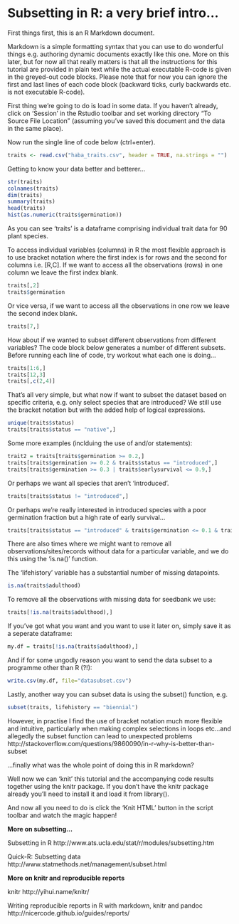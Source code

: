 Subsetting in R: a very brief intro...
========================================================

First things first, this is an R Markdown document.

Markdown is a simple formatting syntax that you can use to do wonderful things e.g. authoring dynamic documents exactly like this one. More on this later, but for now all that really matters is that all the instructions for this tutorial are provided in plain text while the actual executable R-code is given in the greyed-out code blocks. Please note that for now you can ignore the first and last lines of each code block (backward ticks, curly backwards etc. is not executable R-code).

First thing we're going to do is load in some data. If you haven't already, click on 'Session' in the Rstudio toolbar and set working directory "To Source File Location" (assuming you've saved this document and the data in the same place).

Now run the single line of code below (ctrl+enter). 

```r
traits <- read.csv("haba_traits.csv", header = TRUE, na.strings = "")
```

Getting to know your data better and betterer...

```r
str(traits)
colnames(traits)
dim(traits)
summary(traits)
head(traits)
hist(as.numeric(traits$germination))
```

As you can see 'traits' is a dataframe comprising individual trait data for 90 plant species.

To access individual variables (columns) in R the most flexible approach is to use bracket notation where the first index is for rows and the second for columns i.e. [R,C]. If we want to access all the observations (rows) in one column we leave the first index blank.

```r
traits[,2]
traits$germination
```

Or vice versa, if we want to access all the observations in one row we leave the second index blank.

```r
traits[7,]
```

How about if we wanted to subset different observations from different variables? The code block below generates a number of different subsets. Before running each line of code, try workout what each one is doing...

```r
traits[1:6,]
traits[12,3]
traits[,c(2,4)]
```

That's all very simple, but what now if want to subset the dataset based on specific criteria, e.g. only select species that are introduced? We still use the bracket notation but with the added help of logical expressions. 

```r
unique(traits$status)
traits[traits$status == "native",]
```

Some more examples (inclduing the use of and/or statements):

```r
trait2 = traits[traits$germination >= 0.2,]
traits[traits$germination >= 0.2 & traits$status == "introduced",]
traits[traits$germination >= 0.3 | traits$earlysurvival <= 0.9,]
```

Or perhaps we want all species that aren't 'introduced'.

```r
traits[traits$status != "introduced",]
```


Or perhaps we're really interested in introduced species with a poor germination fraction but a high rate of early survival...

```r
traits[traits$status == "introduced" & traits$germination <= 0.1 & traits$earlysurvival >= 0.95,]
```

There are also times where we might want to remove all observations/sites/records without data for a particular variable, and we do this using the 'is.na()' function.

The 'lifehistory' variable has a substantial number of missing datapoints.

```r
is.na(traits$adulthood)
```

To remove all the observations with missing data for seedbank we use:

```r
traits[!is.na(traits$adulthood),]
```

If you've got what you want and you want to use it later on, simply save it as a seperate dataframe:

```r
my.df = traits[!is.na(traits$adulthood),]
```

And if for some ungodly reason you want to send the data subset to a programme other than R (?!):

```r
write.csv(my.df, file="datasubset.csv")
```

Lastly, another way you can subset data is using the subset() function, e.g.

```r
subset(traits, lifehistory == "biennial")
```

However, in practise I find the use of bracket notation much more flexible and intuitive, particularly when making complex selections in loops etc...and allegedly the subset function can lead to unexpected problems http://stackoverflow.com/questions/9860090/in-r-why-is-better-than-subset

...finally what was the whole point of doing this in R markdown?

Well now we can 'knit' this tutorial and the accompanying code results together using the knitr package. If you don't have the knitr package already you'll need to install it and load it from library(). 

And now all you need to do is click the 'Knit HTML' button in the script toolbar and watch the magic happen!

**More on subsetting...**

Subsetting in R http://www.ats.ucla.edu/stat/r/modules/subsetting.htm

Quick-R: Subsetting data http://www.statmethods.net/management/subset.html

**More on knitr and reproducible reports**

knitr http://yihui.name/knitr/

Writing reproducible reports in R with markdown, knitr and pandoc http://nicercode.github.io/guides/reports/
